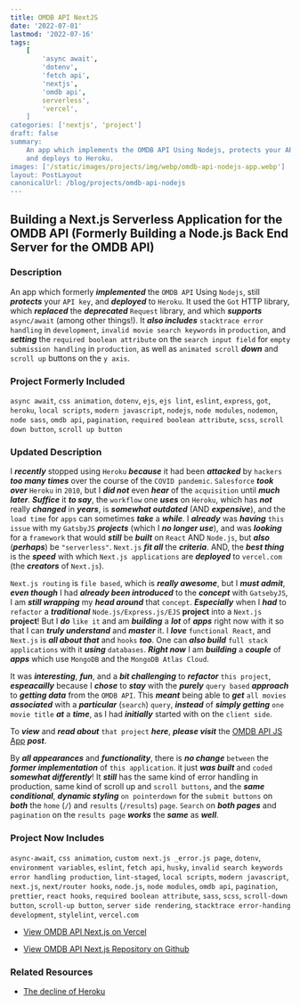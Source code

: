 ```yaml
---
title: OMDB API NextJS
date: '2022-07-01'
lastmod: '2022-07-16'
tags:
    [
        'async await',
        'dotenv',
        'fetch api',
        'nextjs',
        'omdb api',
        serverless',
        'vercel',
    ]
categories: ['nextjs', 'project']
draft: false
summary:
    An app which implements the OMDB API Using Nodejs, protects your API key,
    and deploys to Heroku.
images: ['/static/images/projects/img/webp/omdb-api-nodejs-app.webp']
layout: PostLayout
canonicalUrl: /blog/projects/omdb-api-nodejs
---
```


<interglobalmedia
	src="/static/images/projects/img/webp/omdb-api-nodejs-app.webp"
	author="Maria D. Campbell"
	alt="OMDB API NodeJS"
	srcUrl="/static/images/projects/img/webp/omdb-api-nodejs-app.webp"
	authorUrl="/about"
/>

## Building a Next.js Serverless Application for the OMDB API (Formerly Building a Node.js Back End Server for the OMDB API)

### Description

An app which formerly **_implemented_** the `OMDB API` Using `Nodejs`, still
**_protects_** your `API key`, and **_deployed_** to `Heroku`. It used the `Got`
HTTP library, which **_replaced_** the **_deprecated_** `Request` library, and
which **_supports_** `async/await` (among other things!). It **_also includes_**
`stacktrace error handling` in `development`, `invalid movie search keywords` in
`production`, and **_setting_** the `required boolean attribute` on the
`search input field` for `empty submission handling` in `production`, as well as
`animated scroll` **_down_** and `scroll up` buttons on the `y axis`.

### Project Formerly Included

`async await`, `css animation`, `dotenv`, `ejs`, `ejs lint`, `eslint`,
`express`, `got`, `heroku`, `local scripts`, `modern javascript`, `nodejs`,
`node modules`, `nodemon`, `node sass`, `omdb api`, `pagination`,
`required boolean attribute`, `scss`, `scroll down button`, `scroll up button`

### Updated Description

I **_recently_** stopped using `Heroku` **_because_** it had been **_attacked_**
by `hackers` **_too many times_** over the course of the `COVID pandemic`.
`Salesforce` **_took over_** `Heroku` in `2010`, but I **_did not_** even
**_hear_** of the `acquisition` until **_much later_**. **_Suffice_** it **_to
say_**, the `workflow` one **_uses_** on `Heroku`, which has **_not_** really
**_changed_** in **_years_**, is **_somewhat outdated_** (AND **_expensive_**),
and the `load time` for `apps` can sometimes **_take_** a **_while_**. I
**_already_** was **_having_** `this issue` with my `GatsbyJS` **_projects_**
(which I **_no longer use_**), and was **_looking_** for a `framework` that
would **_still_** be **_built_** on `React` AND `Node.js`, but **_also_**
(**_perhaps_**) be `"serverless"`. `Next.js` **_fit all_** the **_criteria_**.
AND, the **_best thing_** is the **_speed_** with which `Next.js applications`
are **_deployed_** to `vercel.com` (the **_creators_** of `Next.js`).

`Next.js routing` is `file based`, which is **_really awesome_**, but I **_must
admit_**, **_even though_** I had **_already been introduced_** to the
**_concept_** with `GatsebyJS`, I am **_still wrapping_** my **_head around_**
that `concept`. **_Especially_** when I **_had_** to `refactor` a
**_traditional_** `Node.js/Express.js/EJS` **project** into a `Next.js`
**project**! But I **_do_** `like it` and am **_building_** a **_lot_** of
**_apps_** right now with it so that I can **_truly understand_** and
**_master_** it. I **_love_** `functional React`, and `Next.js` is **_all about
that_** and `hooks` **_too_**. One can **_also build_**
`full stack applications` with it **_using_** `databases`. **_Right now_** I am
**_building_** a **_couple_** of **_apps_** which use `MongoDB` and the
`MongoDB Atlas Cloud`.

It was **_interesting_**, **_fun_**, and a **_bit challenging_** to
**_refactor_** `this project`, **_espeacailly_** because I **_chose_** to
**_stay_** with the **_purely_** `query based` **_approach_** to **_getting
data_** from the `OMDB API`. This **_meant_** being able to **_get_**
`all movies` **_associated_** with a **_particular_** (`search`) `query`,
**_instead_** of **_simply getting_** `one movie title` **_at_** a **_time_**,
as I had **_initially_** started with on the `client side`.

To **_view_** and **_read about_** `that project` **_here_**, **_please visit_**
the [OMDB API JS App](/blog/projects/omdb-api-js-app) **_post_**.

By **_all appearances_** and **_functionality_**, there is **_no change_**
`between` the **_former implementation_** of `this application`. it just **_was
built_** and `coded` **_somewhat differently_**! It **_still_** has the same
kind of error handling in production, same kind of scroll up and
`scroll buttons`, and the **_same conditional_**, **_dynamic styling_**
`on pointerdown` for the `submit buttons` on **_both_** the `home` (`/`) and
`results` (`/results`) `page`. `Search` on **_both pages_** and `pagination` on
the `results page` **_works_** the **_same_** as **_well_**.

### Project Now Includes

`async-await`, `css animation`, `custom next.js _error.js page`, `dotenv`,
`environment variables`, `eslint`, `fetch api`, `husky`,
`invalid search keywords error handling production`, `lint-staged`,
`local scripts`, `modern javascript`, `next.js`, `next/router hooks`, `node.js`,
`node modules`, `omdb api`, `pagination`, `prettier`, `react hooks`,
`required boolean attribute`, `sass`, `scss`, `scroll-down button`,
`scroll-up button`, `server side rendering`,
`stacktrace error-handing development`, `stylelint`, `vercel.com`

-   [View OMDB API Next.js on Vercel](https://omdb-api-nextjs.vercel.app/)

-   [View OMDB API Next.js Repository on Github](https://github.com/interglobalmedia/omdb-api-nextjs)

### Related Resources

-   [The decline of Heroku](https://www.infoworld.com/article/3614210/the-decline-of-heroku.html)
